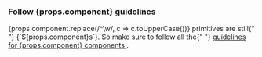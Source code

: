 <h3>Follow {props.component} guidelines</h3>

<p>
  {props.component.replace(/^\w/, c => c.toUpperCase())} primitives are still{" "}
  {`${props.component}s`}. So make sure to follow all the{" "}
  <a href={`/components/${props.section}/${props.component}/`}>
    guidelines for {props.component} components
  </a>
  .
</p>
